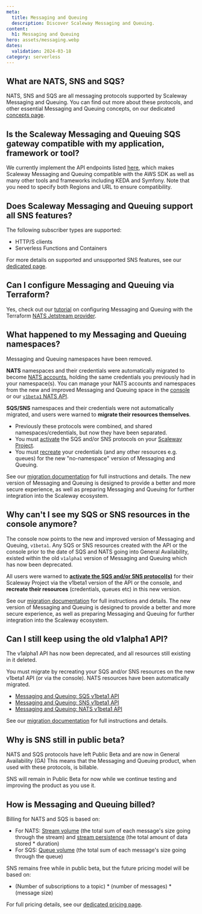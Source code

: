 ```yaml
---
meta:
  title: Messaging and Queuing
  description: Discover Scaleway Messaging and Queuing.
content:
  h1: Messaging and Queuing
hero: assets/messaging.webp
dates:
  validation: 2024-03-18
category: serverless
---
```


## What are NATS, SNS and SQS?

NATS, SNS and SQS are all messaging protocols supported by Scaleway Messaging and Queuing. You can find out more about these protocols, and other essential Messaging and Queuing concepts, on our dedicated [concepts page](/serverless/messaging/concepts/).

## Is the Scaleway Messaging and Queuing SQS gateway compatible with my application, framework or tool?

We currently implement the API endpoints listed [here](/serverless/messaging/reference-content/sqs-support/), which makes Scaleway Messaging and Queuing compatible with the AWS SDK as well as many other tools and frameworks including KEDA and Symfony. Note that you need to specify both Regions and URL to ensure compatibility.

## Does Scaleway Messaging and Queuing support all SNS features?

The following subscriber types are supported:
- HTTP/S clients
- Serverless Functions and Containers

For more details on supported and unsupported SNS features, see our [dedicated page](/serverless/messaging/reference-content/sns-support/).

## Can I configure Messaging and Queuing via Terraform?

Yes, check out our [tutorial](https://registry.terraform.io/providers/scaleway/scaleway/latest/docs/guides/mnq_with_nats_terraform_provider) on configuring Messaging and Queuing with the Terraform [NATS Jetstream provider](https://registry.terraform.io/providers/nats-io/jetstream/latest/docs).

## What happened to my Messaging and Queuing namespaces?

Messaging and Queuing namespaces have been removed.

**NATS** namespaces and their credentials were automatically migrated to become [NATS accounts](/serverless/messaging/concepts/#nats-account), holding the same credentials you previously had in your namespace(s). You can manage your NATS accounts and namespaces from the new and improved Messaging and Queuing space in the [console](https://console.scaleway.com/) or our [`v1beta1` NATS API](https://www.scaleway.com/en/developers/api/messaging-and-queuing/nats-api/).

**SQS/SNS** namespaces and their credentials were not automatically migrated, and users were warned to **migrate their resources themselves**.
- Previously these protocols were combined, and shared namespaces/credentials, but now they have been separated.
- You must [activate](/serverless/messaging/how-to/get-started/#how-to-activate-sqs-or-sns) the SQS and/or SNS protocols on your [Scaleway Project](/identity-and-access-management/organizations-and-projects/concepts/#project).
- You must [recreate](/serverless/messaging/how-to/create-credentials/) your credentials (and any other resources e.g. queues) for the new "no-namespace" version of Messaging and Queuing.

See our [migration documentation](/serverless/messaging/reference-content/migration/) for full instructions and details. The new version of Messaging and Queuing is designed to provide a better and more secure experience, as well as preparing Messaging and Queuing for further integration into the Scaleway ecosystem.

## Why can't I see my SQS or SNS resources in the console anymore?

The console now points to the new and improved version of Messaging and Queuing, `v1beta1`. Any SQS or SNS resources created with the API or the console prior to the date of SQS and NATS going into General Availability, existed within the old `v1alpha1` version of Messaging and Queuing which has now been deprecated.

All users were warned to **[activate the SQS and/or SNS protocol(s)](/serverless/messaging/how-to/get-started/#how-to-activate-sqs-or-sns)** for their Scaleway Project via the v1beta1 version of the API or the console, and **recreate their resources** (credentials, queues etc) in this new version.

See our [migration documentation](/serverless/messaging/reference-content/migration/) for full instructions and details. The new version of Messaging and Queuing is designed to provide a better and more secure experience, as well as preparing Messaging and Queuing for further integration into the Scaleway ecosystem.

## Can I still keep using the old v1alpha1 API?

The v1alpha1 API has now been deprecated, and all resources still existing in it deleted.

You must migrate by recreating your SQS and/or SNS resources on the new v1beta1 API (or via the console). NATS resources have been automatically migrated.

- [Messaging and Queuing: SQS v1beta1 API](https://www.scaleway.com/en/developers/api/messaging-and-queuing/sqs-api/)
- [Messaging and Queuing: SNS v1beta1 API](https://www.scaleway.com/en/developers/api/messaging-and-queuing/sns-api/)
- [Messaging and Queuing: NATS v1beta1 API](https://www.scaleway.com/en/developers/api/messaging-and-queuing/nats-api/)

See our [migration documentation](/serverless/messaging/reference-content/migration) for full instructions and details.

## Why is SNS still in public beta?

NATS and SQS protocols have left Public Beta and are now in General Availability (GA) This means that the Messaging and Queuing product, when used with these protocols, is billable.

SNS will remain in Public Beta for now while we continue testing and improving the product as you use it.

## How is Messaging and Queuing billed?

Billing for NATS and SQS is based on:

- For NATS: [Stream volume](/serverless/messaging/concepts/#stream-volume) (the total sum of each message's size going through the stream) and [stream persistence](/serverless/messaging/concepts/#stream-persistence) (the total amount of data stored * duration)
- For SQS: [Queue volume](/serverless/messaging/concepts/#queue-volume) (the total sum of each message's size going through the queue)

SNS remains free while in public beta, but the future pricing model will be based on:

- (Number of subscriptions to a topic) * (number of messages) * (message size)

For full pricing details, see our [dedicated pricing page](https://www.scaleway.com/en/pricing/).